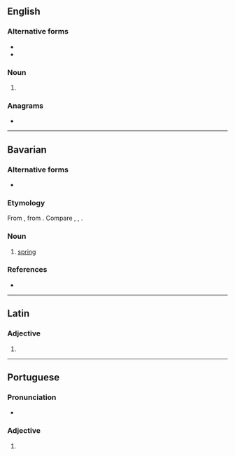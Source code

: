 {{also|lòngas}}
==English==

===Alternative forms===

* {{l|en|longæ}}
* {{l|en|longe}}

===Noun===
{{head|en|noun plural form}}

# {{plural of|longa|lang=en}}

===Anagrams===
* {{anagrams|en|a=aglnos|Anglos|anglos|langos|logans|slogan}}

----

==Bavarian==

===Alternative forms===
* {{alter|bar|lòngas|longast}}

===Etymology===
From {{inh|bar|goh|lenzo}}, from {{der|bar|gem-pro|*langatīnaz||spring|lit=long day}}. Compare {{cog|de|Lenz}}, {{cog|nl|lente}}, {{cog|en|Lent}}.

===Noun===
{{head|bar|noun}}

# {{lb|bar|Sauris}} [[spring]] {{gloss|season}}

===References===
*{{R:Patuzzi}}

{{topics|bar|Seasons}}

----

==Latin==

===Adjective===
{{la-adj-form|longās}}

# {{inflection of|longus||acc|f|p|lang=la}}

----

==Portuguese==

===Pronunciation===
* {{a|PT}} {{IPA|/ˈlõ.ɡɐʃ/|lang=pt}}

===Adjective===
{{head|pt|adjective form}}

# {{pt-adj form of|longo|f|pl}}